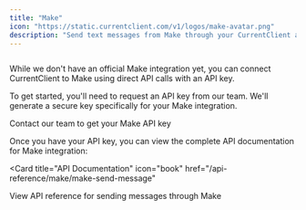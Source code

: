 ```yaml
---
title: "Make"
icon: "https://static.currentclient.com/v1/logos/make-avatar.png"
description: "Send text messages from Make through your CurrentClient account"
---
```


<Frame>
  <img
    src="https://static.currentclient.com/v1/logos/make-full.png"
    alt=""
    className="rounded-xl"
  />
</Frame>

While we don't have an official Make integration yet, you can connect CurrentClient to Make using direct API calls with an API key.

To get started, you'll need to request an API key from our team. We'll generate a secure key specifically for your Make integration.

<Card title="Request API Access" icon="key" href="/guides/resources/support">
  Contact our team to get your Make API key
</Card>

Once you have your API key, you can view the complete API documentation for Make integration:

<Card
  title="API Documentation"
  icon="book"
  href="/api-reference/make/make-send-message"
>
  View API reference for sending messages through Make
</Card>
